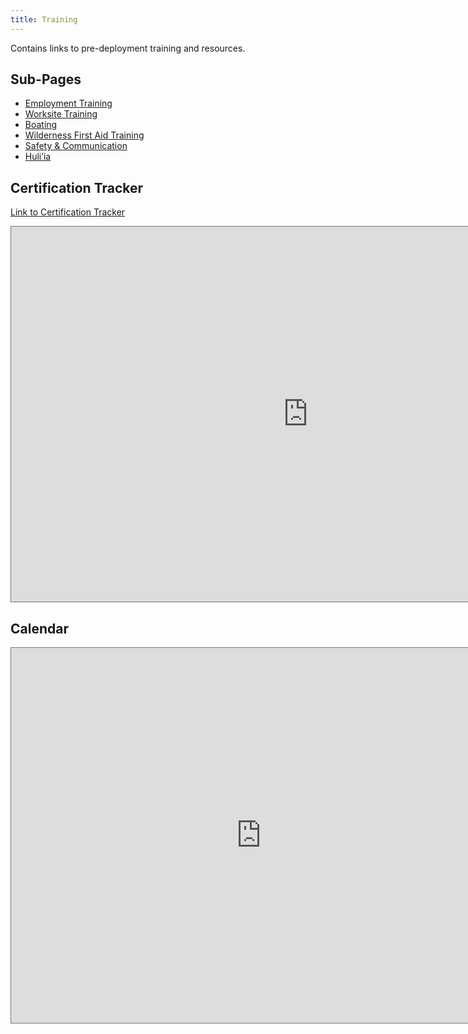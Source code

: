 ```yaml
---
title: Training
---
```


Contains links to pre-deployment training and resources.

## Sub-Pages

-   [Employment Training](https://pifsc-protected-species-division.github.io/PMNM-ARCamps-Manual/content/EmploymentTraining.html)
-   [Worksite Training](https://pifsc-protected-species-division.github.io/PMNM-ARCamps-Manual/content/WorksiteTraining.html)
-   [Boating](https://pifsc-protected-species-division.github.io/PMNM-ARCamps-Manual/content/Boating.html)
-   [Wilderness First Aid Training](https://pifsc-protected-species-division.github.io/PMNM-ARCamps-Manual/content/WFATraining.html)
-   [Safety & Communication](https://pifsc-protected-species-division.github.io/PMNM-ARCamps-Manual/content/SafetyTraining.html)
-   [Huli'ia](https://pifsc-protected-species-division.github.io/PMNM-ARCamps-Manual/content/Huliia.html)

## Certification Tracker

[Link to Certification Tracker](https://docs.google.com/spreadsheets/d/1OV38aqmozr1M2S0mQMCeSKyBR_erWXjjPL0ZV0qQPqk/edit?gid=1021233825#gid=1021233825){.external target="_blank"}

<iframe src="https://docs.google.com/spreadsheets/d/1OV38aqmozr1M2S0mQMCeSKyBR_erWXjjPL0ZV0qQPqk/edit?gid=1021233825#gid=1021233825" style="border:solid 1px #777" width="950" height="600" frameborder="0" scrolling="no">

</iframe>

## Calendar

<iframe src="https://calendar.google.com/calendar/embed?height=600&amp;wkst=1&amp;ctz=Pacific%2FHonolulu&amp;showPrint=0&amp;src=N3RnZGRudW9jMWhxOHU0dnNuZDU0anFzamNAZ3JvdXAuY2FsZW5kYXIuZ29vZ2xlLmNvbQ&amp;color=%23009688" style="border:solid 1px #777" width="800" height="600" frameborder="0" scrolling="no">

</iframe>
